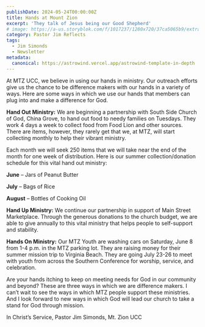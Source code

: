 ```yaml
---
publishDate: 2024-05-24T00:00:00Z
title: Hands at Mount Zion
excerpt: 'They talk of Jesus being our Good Shepherd'
# image: https://a-us.storyblok.com/f/1017237/1280x720/37ca5065b9/extravagantgenerosity-slide_for_facebook.jpg
category: Pastor Jim Reflects
tags:
  - Jim Simonds
  - Newsletter
metadata:
  canonical: https://astrowind.vercel.app/astrowind-template-in-depth
---
```



At MTZ UCC, we believe in using our hands in ministry. Our outreach efforts give us the chance to be difference makers with our hands in a variety of ways.  Here are some ways in which we use our hands that members can plug into and make a difference for God. 

**Hand Out Ministry:**  We are beginning a partnership with South Side Church of God, China Grove, to hand out food to needy families on Tuesdays.  They work 4 days a week to collect food from Food Lion and other sources.  There are items, however, they rarely get that we, at MTZ, will start collecting monthly to help their vibrant ministry.

Each month we will seek 250 items that we will take near the end of the month for one week of distribution.  Here is our summer collection/donation schedule for this vital hand out ministry:

**June** – Jars of Peanut Butter

**July** – Bags of Rice

**August** – Bottles of Cooking Oil

**Hand Up Ministry:**  We continue our partnership in support of Main Street Marketplace.  Through the generous donations to the church budget, we are able to give annually to this vital ministry that helps people to self-support and stability.

**Hands On Ministry:** Our MTZ Youth are washing cars on Saturday, June 8 from 1-4 p.m. in the MTZ parking lot. They are raising money for their summer mission trip to Virginia Beach. They are going July 23-26 to meet with youth from across the Southern Conference for worship, service, and celebration.

Are your hands itching to keep on meeting needs for God in our community and beyond?  These are three ways in which we are difference makers.  I can’t wait to see the ways in which MTZ people support these ministries.  And I look forward to new ways in which God will lead our church to take a stand for God through mission.

In Christ’s Service, Pastor Jim Simonds, Mt. Zion UCC